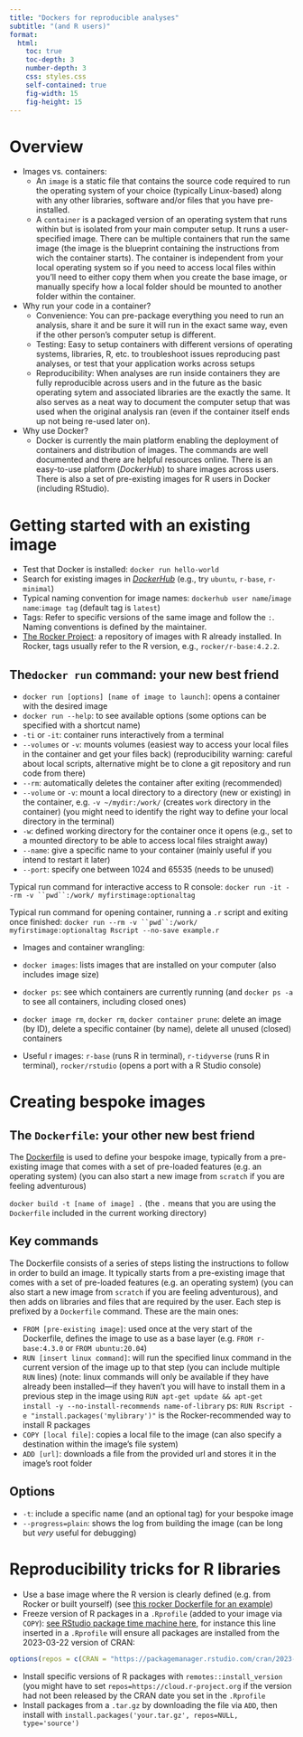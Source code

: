 ```yaml
---
title: "Dockers for reproducible analyses"
subtitle: "(and R users)"
format:
  html:
    toc: true
    toc-depth: 3
    number-depth: 3
    css: styles.css
    self-contained: true
    fig-width: 15
    fig-height: 15
---
```


# Overview

- Images vs. containers: 
  - An `image` is a static file that contains the source code required to run the operating system of your choice (typically Linux-based) along with any other libraries, software and/or files that you have pre-installed. 
  - A `container` is a packaged version of an operating system that runs within but is isolated from your main computer setup. It runs a user-specified image. There can be multiple containers that run the same image (the image is the blueprint containing the instructions from wich the container starts). The container is independent from your local operating system so if you need to access local files within you'll need to either copy them when you create the base image, or manually specify how a local folder should be mounted to another folder within the container.
- Why run your code in a container? 
  - Convenience: You can pre-package everything you need to run an analysis, share it and be sure it will run in the exact same way, even if the other person's computer setup is different.
  - Testing: Easy to setup containers with different versions of operating systems, libraries, R, etc. to troubleshoot issues reproducing past analyses, or test that your application works across setups
  - Reproducibility: When analyses are run inside containers they are fully reproducible across users and in the future as the basic operating sytem and associated libraries are the exactly the same. It also serves as a neat way to document the computer setup that was used when the original analysis ran (even if the container itself ends up not being re-used later on).
- Why use Docker? 
  - Docker is currently the main platform enabling the deployment of containers and distribution of images. The commands are well documented and there are helpful resources online. There is an easy-to-use platform (_DockerHub_) to share images across users. There is also a set of pre-existing images for R users in Docker (including RStudio). 

# Getting started with an existing image

- Test that Docker is installed: `docker run hello-world`
- Search for existing images in [_DockerHub_](https://hub.docker.com/) (e.g., try `ubuntu`, `r-base`, `r-minimal`)
- Typical naming convention for image names: `dockerhub user name`/`image name`:`image tag` (default tag is `latest`)
- Tags: Refer to specific versions of the same image and follow the `:`. Naming conventions is defined by the maintainer. 
- [The Rocker Project](https://rocker-project.org/): a repository of images with R already installed. In Rocker, tags usually refer to the R version, e.g., `rocker/r-base:4.2.2`.


## The`docker run` command: your new best friend


 - `docker run [options] [name of image to launch]`: opens a container with the desired image
 - `docker run --help`: to see available options (some options can be specified with a shortcut name)
 - `-ti` or `-it`: container runs interactively from a terminal
 - `--volumes` or `-v`: mounts volumes (easiest way to access your local files in the container and get your files back) (reproducibility warning: careful about local scripts, alternative might be to clone a git repository and run code from there)
 - `--rm`: automatically deletes the container after exiting (recommended)
 - `--volume` or `-v`: mount a local directory to a directory (new or existing) in the container, e.g. `-v ~/mydir:/work/` (creates `work` directory in the container) (you might need to identify the right way to define your local directory in the terminal)
 - `-w`: defined working directory for the container once it opens (e.g., set to a mounted directory to be able to access local files straight away)
 - `--name`: give a specific name to your container (mainly useful if you intend to restart it later)
 - `--port`: specify one between 1024 and 65535 (needs to be unused)
 
 Typical run command for interactive access to R console: 
`docker run -it --rm -v ``pwd``:/work/ myfirstimage:optionaltag`
 
  Typical run command for opening container, running a `.r` script and exiting once finished:
 `docker run --rm -v ``pwd``:/work/ myfirstimage:optionaltag Rscript --no-save example.r`

 - Images and container wrangling:
  - `docker images`: lists images that are installed on your computer (also includes image size)
  - `docker ps`: see which containers are currently running (and `docker ps -a` to see all containers, including closed ones)
  - `docker image rm`, `docker rm`, `docker container prune`: delete an image (by ID), delete a specific container (by name), delete all unused (closed) containers

- Useful r images: `r-base` (runs R in terminal), `r-tidyverse` (runs R in terminal), `rocker/rstudio` (opens a port with a R Studio console)



# Creating bespoke images
## The `Dockerfile`: your other new best friend

The [Dockerfile](https://docs.docker.com/engine/reference/builder/) is used to define your bespoke image, typically from a pre-existing image that comes with a set of pre-loaded features (e.g. an operating system) (you can also start a new image from `scratch` if you are feeling adventurous)

`docker build -t [name of image] .`
(the `.` means that you are using the `Dockerfile` included in the current working directory)

## Key commands

The Dockerfile consists of a series of steps listing the instructions to follow in order to build an image. It typically starts from a pre-existing image that comes with a set of pre-loaded features (e.g. an operating system) (you can also start a new image from `scratch` if you are feeling adventurous), and then adds on libraries and files that are required by the user. Each step is prefixed by a `Dockerfile` command. These are the main ones:

- `FROM [pre-existing image]`: used once at the very start of the Dockerfile, defines the image to use as a base layer (e.g. `FROM r-base:4.3.0` or `FROM ubuntu:20.04`)
- `RUN [insert linux command]`: will run the specified linux command in the current version of the image up to that step (you can include multiple `RUN` lines) (note: linux commands will only be available if they have already been installed---if they haven't you will have to install them in a previous step in the image using `RUN apt-get update && apt-get install -y --no-install-recommends name-of-library`
ps: `RUN Rscript -e "install.packages('mylibrary')"` is the Rocker-recommended way to install R packages
- `COPY [local file]`: copies a local file to the image (can also specify a destination within the image's file system)
- `ADD [url]`: downloads a file from the provided url and stores it in the image's root folder

## Options

- `-t`: include a specific name (and an optional tag) for your bespoke image
- `--progress=plain`: shows the log from building the image (can be long but _very_ useful for debugging)



# Reproducibility tricks for R libraries

- Use a base image where the R version is clearly defined (e.g. from Rocker or built yourself) (see [this rocker Dockerfile for an example](https://github.com/rocker-org/rocker/blob/master/r-base/4.3.0/Dockerfile))
- Freeze version of R packages in a `.Rprofile` (added to your image via `COPY`): [see RStudio package time machine here](https://packagemanager.rstudio.com/client/#/repos/2/overview), for instance this line inserted in a `.Rprofile` will ensure all packages are installed from the 2023-03-22 version of CRAN:

```r
options(repos = c(CRAN = "https://packagemanager.rstudio.com/cran/2023-03-22"))
```

- Install specific versions of R packages with `remotes::install_version` (you might have to set `repos=https://cloud.r-project.org` if the version had not been released by the CRAN date you set in the `.Rprofile`
- Install packages from a `.tar.gz` by downloading the file via `ADD`, then install with `install.packages('your.tar.gz', repos=NULL, type='source')`


